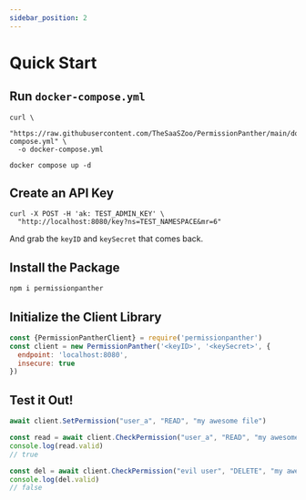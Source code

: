 ```yaml
---
sidebar_position: 2
---
```



# Quick Start

## Run `docker-compose.yml`

```
curl \
  "https://raw.githubusercontent.com/TheSaaSZoo/PermissionPanther/main/docker-compose.yml" \
  -o docker-compose.yml

docker compose up -d
```

## Create an API Key

```
curl -X POST -H 'ak: TEST_ADMIN_KEY' \
  "http://localhost:8080/key?ns=TEST_NAMESPACE&mr=6"
```

And grab the `keyID` and `keySecret` that comes back.

## Install the Package

<Tabs>
<TabItem value="js" label="NodeJS/TypeScript">

```sh
npm i permissionpanther
```

</TabItem>
</Tabs>

## Initialize the Client Library

<Tabs>
<TabItem value="js" label="NodeJS/TypeScript">

```js
const {PermissionPantherClient} = require('permissionpanther')
const client = new PermissionPanther('<keyID>', '<keySecret>', {
  endpoint: 'localhost:8080',
  insecure: true
})
```

</TabItem>
</Tabs>

## Test it Out!

<Tabs>
<TabItem value="js" label="NodeJS/TypeScript">

```js
await client.SetPermission("user_a", "READ", "my awesome file")

const read = await client.CheckPermission("user_a", "READ", "my awesome file")
console.log(read.valid)
// true

const del = await client.CheckPermission("evil user", "DELETE", "my awesome file")
console.log(del.valid)
// false
```

</TabItem>
</Tabs>
